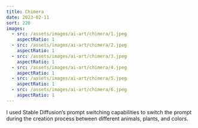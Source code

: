 ```yaml
---
title: Chimera
date: 2023-02-11
sort: 220
images:
  - src: /assets/images/ai-art/chimera/1.jpeg
    aspectRatio: 1
  - src: /assets/images/ai-art/chimera/2.jpeg
    aspectRatio: 1
  - src: /assets/images/ai-art/chimera/3.jpeg
    aspectRatio: 1
  - src: /assets/images/ai-art/chimera/4.jpeg
    aspectRatio: 1
  - src: /assets/images/ai-art/chimera/5.jpeg
    aspectRatio: 1
  - src: /assets/images/ai-art/chimera/6.jpeg
    aspectRatio: 1
---
```


I used Stable Diffusion’s prompt switching capabilities to switch the prompt during the creation process between different animals, plants, and colors.
